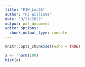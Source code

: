 ```yaml
---
title: "PJW_Lec26"
author: "PJ Williams"
date: "3/21/2022"
output: pdf_document
editor_options: 
  chunk_output_type: console
---
```


```r
knitr::opts_chunk$set(echo = TRUE)
```

```r
x <- rnorm(100)
hist(x)
```